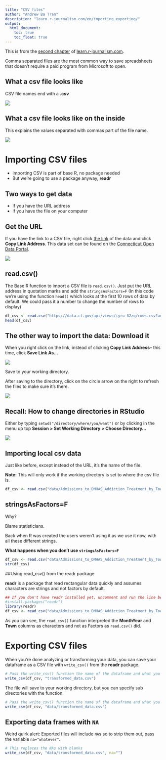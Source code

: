 ```yaml
---
title: "CSV files"
author: "Andrew Ba Tran"
description: "learn.r-journalism.com/en/importing_exporting/"
output:
  html_document:
    toc: true
    toc_float: true
---
```


This is from the [second chapter](https://learn.r-journalism.com/en/importing_exporting/csv/csv-files/) of [learn.r-journalism.com](https://learn.r-journalism.com/).


Comma separated files are the most common way to save spreadsheets that doesn't require a paid program from Microsoft to open.

## What a csv file looks like

CSV file names end with a **.csv**

![](images/csv1.png?classes=shadow)


## What a csv file looks like on the inside

This explains the values separated with commas part of the file name.

![](images/csv2.png?classes=shadow)

# Importing CSV files

- Importing CSV is part of base R, no package needed
- But we're going to use a package anyway, **readr**

## Two ways to get data

- If you have the URL address
- If you have the file on your computer

## Get the URL

If you have the link to a CSV file, right click [the link](https://data.ct.gov/Health-and-Human-Services/Admissions-to-DMHAS-Addiction-Treatment-by-Town-Ye/iyru-82zq/data) of the data and click **Copy Link Address**. This data set can be found on the [Connecticut Open Data Portal](https://data.ct.gov/Health-and-Human-Services/Admissions-to-DMHAS-Addiction-Treatment-by-Town-Ye/iyru-82zq/).

![](images/rightclick.png?classes=shadow)

## read.csv()

The Base R function to import a CSV file is `read.csv()`. Just put the URL address in quotation marks and add the `stringsAsFactors=F` (In this code we're using the function `head()` which looks at the first 10 rows of data by default. We could pass it a number to change the number of rows to display)

```r
df_csv <- read.csv("https://data.ct.gov/api/views/iyru-82zq/rows.csv?accessType=DOWNLOAD", stringsAsFactors=F)
head(df_csv)
```


## The other way to import the data: Download it

When you right click on the link, instead of clicking **Copy Link Address**-- this time, click **Save Link As...**

![](images/downloading.png?classes=shadow)

Save to your working directory.

After saving to the directory, click on the circle arrow on the right to refresh the files to make sure it's there.

![](images/directory.png?classes=shadow)

## Recall: How to change directories in RStudio

Either by typing `setwd("/directory/where/you/want")` or by clicking in the menu up top **Session > Set Working Directory > Choose Directory...**

![](images/setwd.png?classes=shadow)

## Importing local csv data

Just like before, except instead of the URL, it's the name of the file.

**Note:** This will only work if the working directory is set to where the csv file is.

```r
df_csv <- read.csv("data/Admissions_to_DMHAS_Addiction_Treatment_by_Town__Year__and_Month.csv", stringsAsFactors=F)
```


## stringsAsFactors=F

Why? 

Blame statisticians.

Back when R was created the users weren't using it as we use it now, with all these different strings.

**What happens when you don't use `stringsAsFactors=F`**

```r
df_csv <- read.csv("data/Admissions_to_DMHAS_Addiction_Treatment_by_Town__Year__and_Month.csv")
str(df_csv)
```



##Using read_csv() from the readr package

**readr** is a package that read rectangular data quickly and assumes characters are strings and not factors by default.

```r
## If you don't have readr installed yet, uncomment and run the line below
#install.packages("readr")
library(readr)
df_csv <- read_csv("data/Admissions_to_DMHAS_Addiction_Treatment_by_Town__Year__and_Month.csv")
```

As you can see, the `read_csv()` function interpreted the **MonthYear** and **Town** columns as characters and not as Factors as `read.csv()` did.

# Exporting CSV files

When you're done analyzing or transforming your data, you can save your dataframe as a CSV file with `write_csv()` from the **readr** package.

```r
# Pass the write_csv() function the name of the dataframe and what you want to call the file
write_csv(df_csv, "transformed_data.csv")
```

The file will save to your working directory, but you can specify sub directories with the function.

```r
# Pass the write_csv() function the name of the dataframe and what you want to call the file
write_csv(df_csv, "data/transformed_data.csv")
```

## Exporting data frames with `NA` 

Weird quirk alert: Exported files will include `NA`s so to strip them out, pass the variable `na="whatever"`. 

```r
# This replaces the NAs with blanks
write_csv(df_csv, "data/transformed_data.csv", na="")
```

